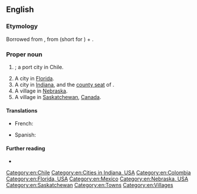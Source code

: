 {{also|Valparaíso}}
==English==

===Etymology===
Borrowed from {{bor|en|es|Valparaíso}}, from {{m|es|val}} (short for {{m|es|valle|t=valley}}) + {{m|es|paraíso|t=paradise}}.

===Proper noun===
{{en-proper noun}}

# {{alt sp|Valparaíso|lang=en}}; a port city in Chile.
# A city in [[Florida]].
# A city in [[Indiana]], and the [[county seat]] of {{l|en|Porter County}}.
# A village in [[Nebraska]].
# A village in [[Saskatchewan]], [[Canada]].

====Translations====
{{trans-top|city}}
* French: {{t|fr|Valparaíso}}
{{trans-mid}}
* Spanish: {{t+|es|Valparaíso}}
{{trans-bottom}}

====Further reading====
* {{projectlink|wikipedia}}

[[Category:en:Chile]]
[[Category:en:Cities in Indiana, USA]]
[[Category:en:Colombia]]
[[Category:en:Florida, USA]]
[[Category:en:Mexico]]
[[Category:en:Nebraska, USA]]
[[Category:en:Saskatchewan]]
[[Category:en:Towns]]
[[Category:en:Villages]]